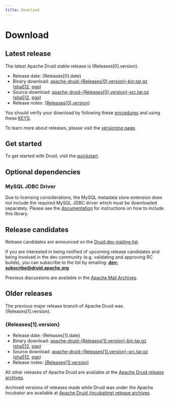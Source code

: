```yaml
---
title: Download
---
```



<div class="simple-header">
  <div class="container">
    <h1>Download</h1>
  </div>
</div>

## Latest release

<p>The latest Apache Druid stable release is {Releases[0].version}.</p>

<!-- This causes the page to not compile
<p>
<a href="https://www.apache.org/dyn/closer.cgi?path=/druid/{{ Releases[0].version }}/apache-druid-{{ Releases[0].version }}-bin.tar.gz" download onclick="trackDownload('button', 'https://www.apache.org/dyn/closer.cgi?path=/druid/{{ Releases[0].version }}/apache-druid-{{ Releases[0].version }}-bin.tar.gz');"><span class="fa fa-download"></span> Download {{Releases[0].version}} release</a><br />
</p>
-->
<ul>
<li>Release date: {Releases[0].date}</li>
<li>Binary download: <a href={ `https://www.apache.org/dyn/closer.cgi?path=/druid/${Releases[0].version}/apache-druid-${Releases[0].version}-bin.tar.gz`}>apache-druid-{Releases[0].version}-bin.tar.gz</a> (<a href={ `https://www.apache.org/dist/druid/${Releases[0].version}/apache-druid-${Releases[0].version}-bin.tar.gz.sha512`}>sha512</a>, <a href={ `https://www.apache.org/dist/druid/${Releases[0].version}/apache-druid-${Releases[0].version}-bin.tar.gz.asc`}>pgp</a>)</li>
<li>Source download: <a href={ `https://www.apache.org/dyn/closer.cgi?path=/druid/${Releases[0].version}/apache-druid-${Releases[0].version}-src.tar.gz`}>apache-druid-{Releases[0].version}-src.tar.gz</a> (<a href={ `https://www.apache.org/dist/druid/${Releases[0].version}/apache-druid-${Releases[0].version}-src.tar.gz.sha512`}>sha512</a>, <a href={ `https://www.apache.org/dist/druid/${Releases[0].version}/apache-druid-${Releases[0].version}-src.tar.gz.asc`}>pgp</a>)</li>

<li>Release notes: <a href={ `https://github.com/apache/druid/releases/tag/druid-${Releases[0].version}`}>{Releases[0].version}</a></li>
</ul>

You should verify your download by following these [procedures](https://www.apache.org/info/verification.html) and using these [KEYS](https://www.apache.org/dist/druid/KEYS).

To learn more about releases, please visit the [versioning page](/docs/latest/development/versioning).

## Get started

To get started with Druid, visit the [quickstart](/docs/latest/tutorials/).

## Optional dependencies

### MySQL JDBC Driver

Due to licensing considerations, the MySQL metadata store extension does not include the required MySQL JDBC driver which
must be downloaded separately. Please see the [documentation](/docs/latest/development/extensions-core/mysql) for instructions on how to include this library.

## Release candidates

Release candidates are announced on the [Druid dev mailing list](https://lists.apache.org/list.html?dev@druid.apache.org).

If you are interested in being notified of upcoming release candidates and being involved in the dev community (e.g. validating and approving RC builds), you can subscribe to the list by emailing: **dev-subscribe@druid.apache.org**

Previous discussions are available in the [Apache Mail Archives](https://lists.apache.org/list.html?dev@druid.apache.org).

## Older releases

<p>The previous major release branch of Apache Druid was {Releases[1].version}.</p>

<h3>{Releases[1].version}</h3>

<ul>
<li>Release date: {Releases[1].date}</li>
<li>Binary download: <a href={ `https://www.apache.org/dyn/closer.cgi?path=/druid/${Releases[1].version}/apache-druid-${Releases[1].version}-bin.tar.gz`}>apache-druid-{Releases[1].version}-bin.tar.gz</a> (<a href={ `https://www.apache.org/dist/druid/${Releases[1].version}/apache-druid-${Releases[1].version}-bin.tar.gz.sha512`}>sha512</a>, <a href={ `https://www.apache.org/dist/druid/${Releases[1].version}/apache-druid-${Releases[1].version}-bin.tar.gz.asc`}>pgp</a>)</li>
<li>Source download: <a href={ `https://www.apache.org/dyn/closer.cgi?path=/druid/${Releases[1].version}/apache-druid-${Releases[1].version}-src.tar.gz`}>apache-druid-{Releases[1].version}-src.tar.gz</a> (<a href={ `https://www.apache.org/dist/druid/${Releases[1].version}/apache-druid-${Releases[1].version}-src.tar.gz.sha512`}>sha512</a>, <a href={ `https://www.apache.org/dist/druid/${Releases[1].version}/apache-druid-${Releases[1].version}-src.tar.gz.asc`}>pgp</a>)</li>
<li>Release notes: <a href={ `https://github.com/apache/druid/releases/tag/druid-${Releases[1].version}`}>{Releases[1].version}</a></li>
</ul>

All other releases of Apache Druid are available at the [Apache Druid release archives](https://archive.apache.org/dist/druid/).

Archived versions of releases made while Druid was under the Apache Incubator are available at [Apache Druid (incubating) release archives](https://archive.apache.org/dist/incubator/druid/).

